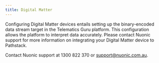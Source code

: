 ```yaml
---
title: Digital Matter
---
```


Configuring Digital Matter devices entails setting up the binary-encoded data stream target in the Telematics Guru platform.
This configuration allows the platform to interpret data accurately. 
Please contact Nuonic support for more information on integrating your Digital Matter device to Pathstack.


<Warning>Contact Nuonic support at 1300 822 370 or support@nuonic.com.au.</Warning>

